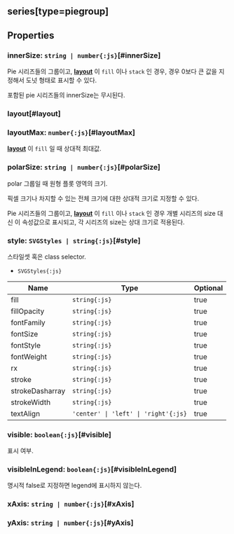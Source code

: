 ## series[type=piegroup]

## Properties

### innerSize: `string | number{:js}`[#innerSize]
Pie 시리즈들의 그룹이고, 
 **[layout](#layout)** 이  `fill` 이나  `stack` 인 경우,
경우 0보다 큰 값을 지정해서 도넛 형태로 표시할 수 있다.


포함된 pie 시리즈들의 innerSize는 무시된다.  
<DefaultValue value="0" contents=""></DefaultValue>
### layout[#layout]


<DefaultValue value="SeriesGroupLayout.DEFAULT" contents=""></DefaultValue>
### layoutMax: `number{:js}`[#layoutMax]
**[layout](#layout)** 이  `fill` 일 때 상대적 최대값.  
<DefaultValue value="100" contents=""></DefaultValue>
### polarSize: `string | number{:js}`[#polarSize]
polar 그룹일 때 원형 플롯 영역의 크기.


픽셀 크기나 차지할 수 있는 전체 크기에 대한 상대적 크기로 지정할 수 있다.


Pie 시리즈들의 그룹이고, 
 **[layout](#layout)** 이  `fill` 이나  `stack` 인 경우
개별 시리즈의 size 대신 이 속성값으로 표시되고,
각 시리즈의 size는 상대 크기로 적용된다.  
<DefaultValue value="'80%'" contents=""></DefaultValue>
### style: `SVGStyles | string{:js}`[#style]
스타일셋 혹은 class selector.  
- `SVGStyles{:js}` 

| Name | Type | Optional |  
| ----- | ----- | ----- |  
| fill | `string{:js}` | true |  
| fillOpacity | `string{:js}` | true |  
| fontFamily | `string{:js}` | true |  
| fontSize | `string{:js}` | true |  
| fontStyle | `string{:js}` | true |  
| fontWeight | `string{:js}` | true |  
| rx | `string{:js}` | true |  
| stroke | `string{:js}` | true |  
| strokeDasharray | `string{:js}` | true |  
| strokeWidth | `string{:js}` | true |  
| textAlign | `'center' \| 'left' \| 'right'{:js}` | true |
### visible: `boolean{:js}`[#visible]
표시 여부.  
<DefaultValue value="true" contents=""></DefaultValue>
### visibleInLegend: `boolean{:js}`[#visibleInLegend]
명시적 false로 지정하면 legend에 표시하지 않는다.  
<DefaultValue value="true" contents=""></DefaultValue>
### xAxis: `string | number{:js}`[#xAxis]

### yAxis: `string | number{:js}`[#yAxis]
